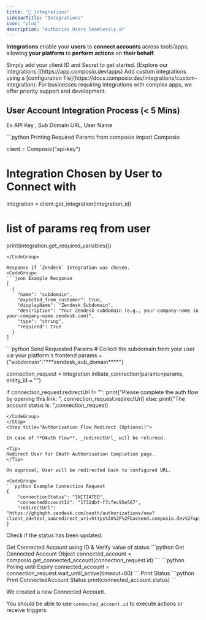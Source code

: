 ```yaml
---
title: "🔗 Integrations"
sidebarTitle: "Integrations"
icon: "plug"
description: "Authorise Users Seamlessly 🌐"
---
```


**Integrations** enable your **users** to **connect accounts** across tools/apps, allowing **your platform** to **perform actions** on **their behalf**.

<AccordionGroup title="Choosing Your Integrations">
  <Accordion title="Default Integrations">
    Simply add your client ID and Secret to get started. [Explore our
    integrations.](https://app.composio.dev/apps)
  </Accordion>
  <Accordion title="Custom Integrations: Create via YAML config">
    Add custom integrations using a [configuration file](https://docs.composio.dev/integrations/custom-integration).
  </Accordion>
  <Accordion title="Premium Integrations: Let us Create & Manage">
    For businesses requiring integrations with complex apps, we offer priority
    support and development.
  </Accordion>
</AccordionGroup>

## User Account Integration Process (< 5 Mins)

<Steps>
<Step title="Gather Integration Parameters">

Ex API Key , Sub Domain URL, User Name

<CodeGroup>
```python Printing Required Params
from composio import Composio

client = Composio("api-key")

# Integration Chosen by User to Connect with

integration = client.get_integration(integration_id)

# list of params req from user

print(integration.get_required_variables())

```
</CodeGroup>

Response if `Zendesk` Integration was chosen.
<CodeGroup>
```json Example Response
[
  {
    "name": "subdomain",
    "expected_from_customer": true,
    "displayName": "Zendesk Subdomain",
    "description": "Your Zendesk subdomain (e.g., your-company-name in your-company-name.zendesk.com)",
    "type": "string",
    "required": true
  }
]
```

</CodeGroup>
</Step>

<Step title="Initiate Connection Request">

<CodeGroup>
```python Send Requested Params
# Collect the subdomain from your user via your platform's frontend
params = {"subdomain":"***zendesk_sub_domain****"}

connection_request = integration.initiate_connection(params=params, entity_id = "")

if connection_request.redirectUrl != "":
  print("Please complete the auth flow by opening this link: ", connection_request.redirectUrl)
else:
  print("The account status is: ",connection_request)

```
</CodeGroup>
</Step>
<Step title="Authorisation Flow Redirect (Optional)">

In case of **OAuth Flow**, _redirectUrl_ will be returned.

<Tip>
Redirect User for OAuth Authorisation Completion page.
</Tip>

On approval, User will be redirected back to configured URL.

<CodeGroup>
```python Example Connection Request
{
    "connectionStatus": "INITIATED",
    "connectedAccountId": "1f32dbf-f7cfec95e567",
    "redirectUrl": "https://ghghghh.zendesk.com/oauth/authorizations/new?client_id=test_aa&redirect_uri=https%3A%2F%2Fbackend.composio.dev%2Fapi%2Fv1%2Fauth"
}
```

</CodeGroup>

</Step>

<Step title="Validate Connection Request">

Check if the status has been updated.

<AccordionGroup title="Get Status of Connection Request">
<Accordion title="Fetch ConnectedAccount">
Get Connected Account using ID & Verify value of status
<CodeGroup>
```python Get Connected Account Object
connected_account = composio.get_connected_account(connection_request.id)
```
</CodeGroup>
</Accordion>

<Accordion title="Poll using `Wait` Method">
<CodeGroup>
```python Polling until Expiry
connected_account = connection_request.wait_until_active(timeout=60)
```
</CodeGroup>
</Accordion>
</AccordionGroup>
Print Status 
<CodeGroup>
```python Print ConnectedAccount Status
print(connected_account.status)
```
</CodeGroup>
</Step>
</Steps>

We created a new Connected Account.

You should be able to use `connected_account.id` to execute actions or receive triggers.
